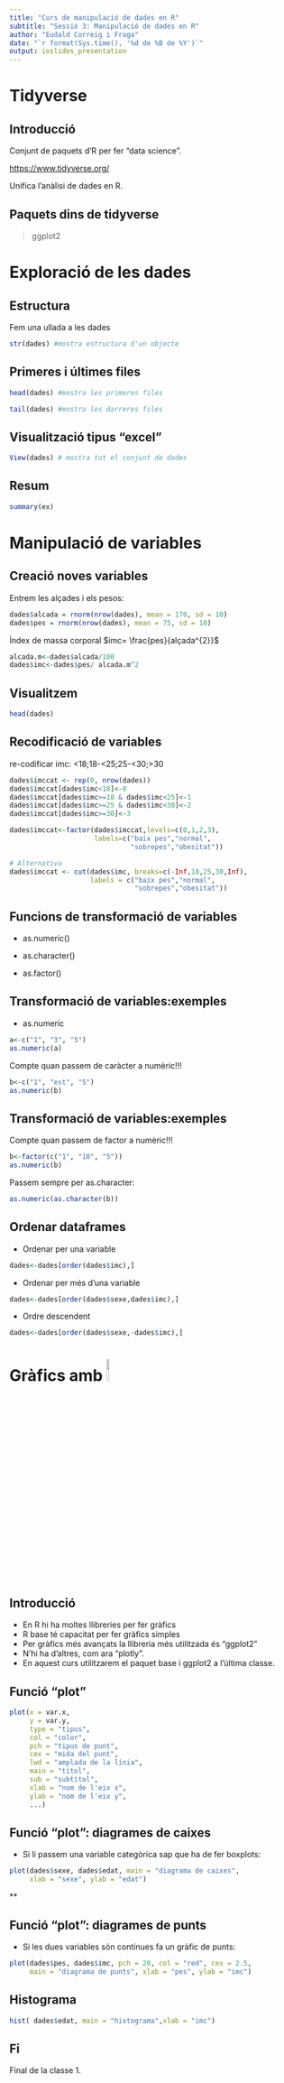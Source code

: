 ```yaml
---
title: "Curs de manipulació de dades en R"
subtitle: "Sessió 3: Manipulació de dades en R"
author: "Eudald Correig i Fraga"
date: "`r format(Sys.time(), '%d de %B de %Y')`"
output: ioslides_presentation
---
```


# Tidyverse

## Introducció

Conjunt de paquets d'R per fer "data science".

[https://www.tidyverse.org/](https://www.tidyverse.org/)

Unifica l'anàlisi de dades en R.

## Paquets dins de tidyverse

> ggplot2

# Exploració de les dades

## Estructura

Fem una ullada a les dades

```r
str(dades) #mostra estructura d'un objecte
```

## Primeres i últimes files

```r
head(dades) #mostra les primeres files
```

```r
tail(dades) #mostra les darreres files
```

## Visualització tipus "excel"

```r
View(dades) # mostra tot el conjunt de dades 
```

## Resum

```r
summary(ex)
```




# Manipulació de variables

##  Creació noves variables

Entrem les alçades i els pesos:

```r
dades$alcada = rnorm(nrow(dades), mean = 170, sd = 10)
dades$pes = rnorm(nrow(dades), mean = 75, sd = 10)
```

Índex de massa corporal $imc= \frac{pes}{alçada^{2}}$

```r
alcada.m<-dades$alcada/100
dades$imc<-dades$pes/ alcada.m^2
```


## Visualitzem

\small
```r
head(dades)
```



## Recodificació de variables

re-codificar imc: <18;18-<25;25-<30;>30
```r
dades$imccat <- rep(0, nrow(dades))
dades$imccat[dades$imc<18]<-0
dades$imccat[dades$imc>=18 & dades$imc<25]<-1
dades$imccat[dades$imc>=25 & dades$imc<30]<-2
dades$imccat[dades$imc>=30]<-3

dades$imccat<-factor(dades$imccat,levels=c(0,1,2,3),
                     labels=c("baix pes","normal",
                              "sobrepes","obesitat"))

# Alternativa
dades$imccat <- cut(dades$imc, breaks=c(-Inf,18,25,30,Inf), 
                    labels = c("baix pes","normal",
                               "sobrepes","obesitat"))
```


## Funcions de transformació de variables

- as.numeric()

- as.character()

- as.factor()



## Transformació de variables:exemples

- as.numeric

```r
a<-c("1", "3", "5")
as.numeric(a)

```

Compte quan passem de caràcter a numèric!!!

```r
b<-c("1", "est", "5")
as.numeric(b)
```


## Transformació de variables:exemples

Compte quan passem de factor a numèric!!!

```r
b<-factor(c("1", "10", "5"))
as.numeric(b)
```

Passem sempre per as.character:
```r
as.numeric(as.character(b))
```

## Ordenar dataframes

- Ordenar per una variable
```r
dades<-dades[order(dades$imc),]
```

- Ordenar per més d'una variable
```r
dades<-dades[order(dades$sexe,dades$imc),]
```

- Ordre descendent
```r
dades<-dades[order(dades$sexe,-dades$imc),]
```


# Gràfics amb ![](input/RLogo.png){ width=10% }

## Introducció

- En R hi ha moltes llibreries per fer gràfics
- R base té capacitat per fer gràfics simples
- Per gràfics més avançats la llibreria més utilitzada és "ggplot2"
- N'hi ha d'altres, com ara "plotly".
- En aquest curs utilitzarem el paquet base i ggplot2 a l'última classe.


## Funció "plot"

```r
plot(x = var.x, 
     y = var.y, 
     type = "tipus",
     col = "color",
     pch = "tipus de punt",
     cex = "mida del punt",
     lwd = "amplada de la línia",
     main = "títol",
     sub = "subtítol",
     xlab = "nom de l'eix x",
     ylab = "nom de l'eix y",
     ...)

```


## Funció "plot": diagrames de caixes

- Si li passem una variable categòrica sap que ha de fer boxplots:

```r
plot(dades$sexe, dades$edat, main = "diagrama de caixes",
     xlab = "sexe", ylab = "edat")
```

**

## Funció "plot": diagrames de punts

- Si les dues variables són contínues fa un gràfic de punts:

```r
plot(dades$pes, dades$imc, pch = 20, col = "red", cex = 2.5,
     main = "diagrama de punts", xlab = "pes", ylab = "imc")
```

## Histograma

```r
hist( dades$edat, main = "histograma",xlab = "imc")
```

## Fi

\center
\Large

Final de la classe 1.

